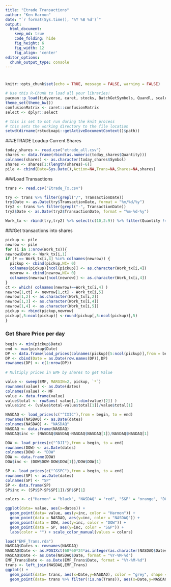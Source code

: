 ```yaml
---
title: "Etrade Transactions"
author: "Ken Harmon"
date: "`r format(Sys.time(), '%Y %B %d')`"
output:
  html_document:  
    keep_md: true
    code_folding: hide
    fig_height: 6
    fig_width: 12
    fig_align: 'center'
editor_options: 
  chunk_output_type: console
---
```


# {.tabset .tabset-fade}

```r
knitr::opts_chunk$set(echo = TRUE, message = FALSE, warning = FALSE)
```

```r
# Use this R-Chunk to load all your libraries!
pacman::p_load(tidyverse, caret, stocks, BatchGetSymbols, Quandl, scales)
theme_set(theme_bw())
confusionMatrix <- caret::confusionMatrix
select <- dplyr::select
```

```r
# this is set to not run during the knit process
# this sets the working directory to the file location
setwd(dirname(rstudioapi::getActiveDocumentContext()$path))
```

###ETRADE Loadup Current Shares
```r
today_shares <- read.csv("etrade_all.csv")
shares <- data.frame(rbind(as.numeric(today_shares$Quantity)))
colnames(shares) <- as.character(today_shares$Symbol)
shares <- shares[1:(length(shares)-6)]
pile <- cbind(Date=Sys.Date(),Action=NA,Trans=NA,Shares=NA,shares)
```

###Load Transactions
```r
trans <- read.csv("Etrade_Tx.csv")

try <- trans %>% filter(grepl("/", TransactionDate))
try$Date <- as.Date(try$TransactionDate, format = "%m/%d/%y")
try2 <- trans %>% filter(grepl("-", TransactionDate))
try2$Date <- as.Date(try2$TransactionDate, format = "%m-%d-%y")

Work_tx <- rbind(try,try2) %>% select(c(10,2:9)) %>% filter(Quantity != 0)
```

###Get transactions into shares
```r
pickup <- pile
newrow <- pile 
for (i in 1:nrow(Work_tx)){
newrow$Date <- Work_tx[i,1]
if (F == Work_tx[i,4] %in% colnames(newrow)) {
  pickup <- cbind(pickup,NC= 0)
  colnames(pickup)[ncol(pickup)] <- as.character(Work_tx[i,4])
  newrow <- cbind(newrow,NC= 0)
  colnames(newrow)[ncol(newrow)] <- as.character(Work_tx[i,4])
}
ct <- which( colnames(newrow)==Work_tx[i,4] )
newrow[1,ct] <- newrow[1,ct] - Work_tx[i,5]
newrow[1,2] <- as.character(Work_tx[i,2])
newrow[1,3] <- as.character(Work_tx[i,4])
newrow[1,4] <- as.character(Work_tx[i,5])
pickup <- rbind(pickup,newrow)
pickup[,5:ncol(pickup)] <-round(pickup[,5:ncol(pickup)],5)
}
```

### Get Share Price per day

```r
begin <- min(pickup$Date)
end <- max(pickup$Date)
DP <- data.frame(load_prices(colnames(pickup)[5:ncol(pickup)],from = begin, to = end))
DP <- cbind(Date = as.Date(row.names(DP)),DP)
rownames(DP) <- c(1:nrow(DP))
 
# Multiply prices in EMF by shares to get Value

value <- sweep(EMF, MARGIN=2, pickup, `*`)
rownames(value) <- as.Date(dates)
colnames(value) <- MF
value <- data.frame(value)
value$total <- rowSums( value[,1:dim(value)[2]] )
value$inc <- (value$total-value$total[1])/value$total[1] 

NASDAQ <- load_prices(c("^IXIC"),from = begin, to = end)
rownames(NASDAQ) <- as.Date(dates)
colnames(NASDAQ) <- "NASDAQ"
NASDAQ <- data.frame(NASDAQ)
NASDAQ$inc <- (NASDAQ$NASDAQ-NASDAQ$NASDAQ[1])/NASDAQ$NASDAQ[1]

DOW <- load_prices(c("^DJI"),from = begin, to = end)
rownames(DOW) <- as.Date(dates)
colnames(DOW) <- "DOW"
DOW <- data.frame(DOW)
DOW$inc <- (DOW$DOW-DOW$DOW[1])/DOW$DOW[1]

SP <- load_prices(c("^GSPC"),from = begin, to = end)
rownames(SP) <- as.Date(dates)
colnames(SP) <- "SP"
SP <- data.frame(SP)
SP$inc <- (SP$SP-SP$SP[1])/SP$SP[1]

colors <- c("Harmon" = "black", "NASDAQ" = "red", "S&P" = "orange", "DOW" = "blue")

ggplot(data= value, aes(x=dates)) + 
  geom_point(data= value, aes(y=inc, color = "Harmon")) +
  geom_point(data = NASDAQ, aes(y=inc, color = "NASDAQ")) +
  geom_point(data = DOW, aes(y=inc, color = "DOW")) +
  geom_point(data = SP, aes(y=inc, color = "S&P")) +
  labs(color = "") + scale_color_manual(values = colors)
```

```r
load("EMF_Trans.rda")
NASDAQ$Dates <- rownames(NASDAQ)
NASDAQ$Date <- as.POSIXct(60*60*24*as.integer(as.character(NASDAQ$Dates)),origin="1970-01-01")
NASDAQ$Date <- as.Date(NASDAQ$Date, format = "%Y-%M-%d")
EMF_Trans$Date <- as.Date(EMF_Trans$Date, format = "%Y-%M-%d")
trans <- left_join(NASDAQ,EMF_Trans)
ggplot() + 
  geom_point(data= trans, aes(x=Date,y=NASDAQ), color = "grey", shape = 5) +
  geom_point(data= trans %>% filter(!is.na(Trans)), aes(x=Date,y=NASDAQ, color = Trans, size = Amount, alpha = .5))
```

